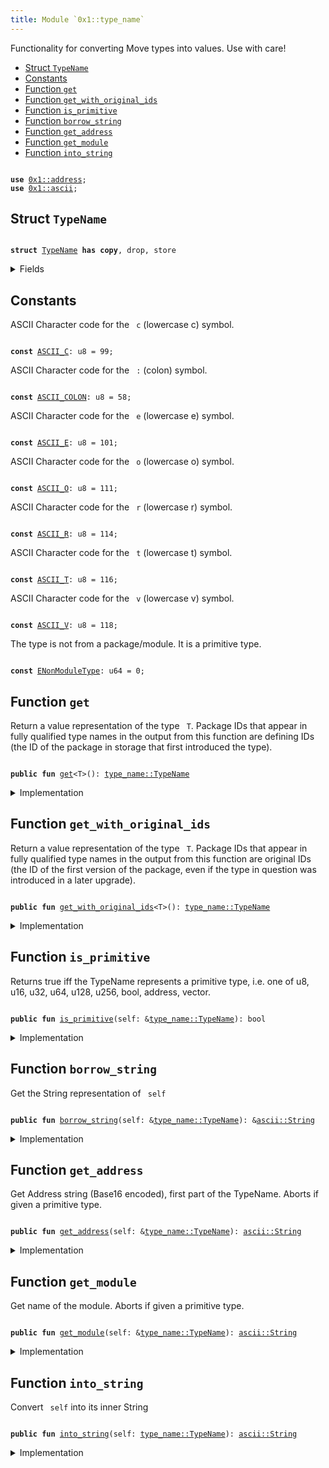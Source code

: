 ```yaml
---
title: Module `0x1::type_name`
---
```


Functionality for converting Move types into values. Use with care!


-  [Struct `TypeName`](#0x1_type_name_TypeName)
-  [Constants](#@Constants_0)
-  [Function `get`](#0x1_type_name_get)
-  [Function `get_with_original_ids`](#0x1_type_name_get_with_original_ids)
-  [Function `is_primitive`](#0x1_type_name_is_primitive)
-  [Function `borrow_string`](#0x1_type_name_borrow_string)
-  [Function `get_address`](#0x1_type_name_get_address)
-  [Function `get_module`](#0x1_type_name_get_module)
-  [Function `into_string`](#0x1_type_name_into_string)


<pre><code>
<b>use</b> <a href="../move-stdlib/address.md#0x1_address">0x1::address</a>;
<b>use</b> <a href="../move-stdlib/ascii.md#0x1_ascii">0x1::ascii</a>;
</code></pre>



<Link id="0x1_type_name_TypeName"></Link>

## Struct `TypeName`



<pre><code>
<b>struct</b> <a href="../move-stdlib/type_name.md#0x1_type_name_TypeName">TypeName</a> <b>has</b> <b>copy</b>, drop, store
</code></pre>



<details>
<summary>Fields</summary>


<dl>
<dt>
<code>
name: <a href="../move-stdlib/ascii.md#0x1_ascii_String">ascii::String</a></code>
</dt>
<dd>
 String representation of the type. All types are represented
 using their source syntax:
 "u8", "u64", "bool", "address", "vector", and so on for primitive types.
 Struct types are represented as fully qualified type names; e.g.
 <code>
00000000000000000000000000000001::string::String</code> or
 <code>
0000000000000000000000000000000a::module_name1::type_name1&lt;0000000000000000000000000000000a::module_name2::type_name2&lt;u64&gt;&gt;</code>
 Addresses are hex-encoded lowercase values of length ADDRESS_LENGTH (16, 20, or 32 depending on the Move platform)
</dd>
</dl>


</details>

<Link id="@Constants_0"></Link>

## Constants


<Link id="0x1_type_name_ASCII_C"></Link>

ASCII Character code for the <code>
c</code> (lowercase c) symbol.


<pre><code>
<b>const</b> <a href="../move-stdlib/type_name.md#0x1_type_name_ASCII_C">ASCII_C</a>: u8 = 99;
</code></pre>



<Link id="0x1_type_name_ASCII_COLON"></Link>

ASCII Character code for the <code>
:</code> (colon) symbol.


<pre><code>
<b>const</b> <a href="../move-stdlib/type_name.md#0x1_type_name_ASCII_COLON">ASCII_COLON</a>: u8 = 58;
</code></pre>



<Link id="0x1_type_name_ASCII_E"></Link>

ASCII Character code for the <code>
e</code> (lowercase e) symbol.


<pre><code>
<b>const</b> <a href="../move-stdlib/type_name.md#0x1_type_name_ASCII_E">ASCII_E</a>: u8 = 101;
</code></pre>



<Link id="0x1_type_name_ASCII_O"></Link>

ASCII Character code for the <code>
o</code> (lowercase o) symbol.


<pre><code>
<b>const</b> <a href="../move-stdlib/type_name.md#0x1_type_name_ASCII_O">ASCII_O</a>: u8 = 111;
</code></pre>



<Link id="0x1_type_name_ASCII_R"></Link>

ASCII Character code for the <code>
r</code> (lowercase r) symbol.


<pre><code>
<b>const</b> <a href="../move-stdlib/type_name.md#0x1_type_name_ASCII_R">ASCII_R</a>: u8 = 114;
</code></pre>



<Link id="0x1_type_name_ASCII_T"></Link>

ASCII Character code for the <code>
t</code> (lowercase t) symbol.


<pre><code>
<b>const</b> <a href="../move-stdlib/type_name.md#0x1_type_name_ASCII_T">ASCII_T</a>: u8 = 116;
</code></pre>



<Link id="0x1_type_name_ASCII_V"></Link>

ASCII Character code for the <code>
v</code> (lowercase v) symbol.


<pre><code>
<b>const</b> <a href="../move-stdlib/type_name.md#0x1_type_name_ASCII_V">ASCII_V</a>: u8 = 118;
</code></pre>



<Link id="0x1_type_name_ENonModuleType"></Link>

The type is not from a package/module. It is a primitive type.


<pre><code>
<b>const</b> <a href="../move-stdlib/type_name.md#0x1_type_name_ENonModuleType">ENonModuleType</a>: u64 = 0;
</code></pre>



<Link id="0x1_type_name_get"></Link>

## Function `get`

Return a value representation of the type <code>
T</code>.  Package IDs
that appear in fully qualified type names in the output from
this function are defining IDs (the ID of the package in
storage that first introduced the type).


<pre><code>
<b>public</b> <b>fun</b> <a href="../move-stdlib/type_name.md#0x1_type_name_get">get</a>&lt;T&gt;(): <a href="../move-stdlib/type_name.md#0x1_type_name_TypeName">type_name::TypeName</a>
</code></pre>



<details>
<summary>Implementation</summary>


<pre><code>
<b>public</b> <b>native</b> <b>fun</b> <a href="../move-stdlib/type_name.md#0x1_type_name_get">get</a>&lt;T&gt;(): <a href="../move-stdlib/type_name.md#0x1_type_name_TypeName">TypeName</a>;
</code></pre>



</details>

<Link id="0x1_type_name_get_with_original_ids"></Link>

## Function `get_with_original_ids`

Return a value representation of the type <code>
T</code>.  Package IDs
that appear in fully qualified type names in the output from
this function are original IDs (the ID of the first version of
the package, even if the type in question was introduced in a
later upgrade).


<pre><code>
<b>public</b> <b>fun</b> <a href="../move-stdlib/type_name.md#0x1_type_name_get_with_original_ids">get_with_original_ids</a>&lt;T&gt;(): <a href="../move-stdlib/type_name.md#0x1_type_name_TypeName">type_name::TypeName</a>
</code></pre>



<details>
<summary>Implementation</summary>


<pre><code>
<b>public</b> <b>native</b> <b>fun</b> <a href="../move-stdlib/type_name.md#0x1_type_name_get_with_original_ids">get_with_original_ids</a>&lt;T&gt;(): <a href="../move-stdlib/type_name.md#0x1_type_name_TypeName">TypeName</a>;
</code></pre>



</details>

<Link id="0x1_type_name_is_primitive"></Link>

## Function `is_primitive`

Returns true iff the TypeName represents a primitive type, i.e. one of
u8, u16, u32, u64, u128, u256, bool, address, vector.


<pre><code>
<b>public</b> <b>fun</b> <a href="../move-stdlib/type_name.md#0x1_type_name_is_primitive">is_primitive</a>(self: &<a href="../move-stdlib/type_name.md#0x1_type_name_TypeName">type_name::TypeName</a>): bool
</code></pre>



<details>
<summary>Implementation</summary>


<pre><code>
<b>public</b> <b>fun</b> <a href="../move-stdlib/type_name.md#0x1_type_name_is_primitive">is_primitive</a>(self: &<a href="../move-stdlib/type_name.md#0x1_type_name_TypeName">TypeName</a>): bool \{
    <b>let</b> bytes = self.name.as_bytes();
    bytes == &b"bool" ||
    bytes == &b"u8" ||
    bytes == &b"u16" ||
    bytes == &b"u32" ||
    bytes == &b"u64" ||
    bytes == &b"u128" ||
    bytes == &b"u256" ||
    bytes == &b"<b>address</b>" ||
    (bytes.length() &gt;= 6 &&
     bytes[0] == <a href="../move-stdlib/type_name.md#0x1_type_name_ASCII_V">ASCII_V</a> &&
     bytes[1] == <a href="../move-stdlib/type_name.md#0x1_type_name_ASCII_E">ASCII_E</a> &&
     bytes[2] == <a href="../move-stdlib/type_name.md#0x1_type_name_ASCII_C">ASCII_C</a> &&
     bytes[3] == <a href="../move-stdlib/type_name.md#0x1_type_name_ASCII_T">ASCII_T</a> &&
     bytes[4] == <a href="../move-stdlib/type_name.md#0x1_type_name_ASCII_O">ASCII_O</a> &&
     bytes[5] == <a href="../move-stdlib/type_name.md#0x1_type_name_ASCII_R">ASCII_R</a>)

}
</code></pre>



</details>

<Link id="0x1_type_name_borrow_string"></Link>

## Function `borrow_string`

Get the String representation of <code>
self</code>


<pre><code>
<b>public</b> <b>fun</b> <a href="../move-stdlib/type_name.md#0x1_type_name_borrow_string">borrow_string</a>(self: &<a href="../move-stdlib/type_name.md#0x1_type_name_TypeName">type_name::TypeName</a>): &<a href="../move-stdlib/ascii.md#0x1_ascii_String">ascii::String</a>
</code></pre>



<details>
<summary>Implementation</summary>


<pre><code>
<b>public</b> <b>fun</b> <a href="../move-stdlib/type_name.md#0x1_type_name_borrow_string">borrow_string</a>(self: &<a href="../move-stdlib/type_name.md#0x1_type_name_TypeName">TypeName</a>): &String \{
    &self.name
}
</code></pre>



</details>

<Link id="0x1_type_name_get_address"></Link>

## Function `get_address`

Get Address string (Base16 encoded), first part of the TypeName.
Aborts if given a primitive type.


<pre><code>
<b>public</b> <b>fun</b> <a href="../move-stdlib/type_name.md#0x1_type_name_get_address">get_address</a>(self: &<a href="../move-stdlib/type_name.md#0x1_type_name_TypeName">type_name::TypeName</a>): <a href="../move-stdlib/ascii.md#0x1_ascii_String">ascii::String</a>
</code></pre>



<details>
<summary>Implementation</summary>


<pre><code>
<b>public</b> <b>fun</b> <a href="../move-stdlib/type_name.md#0x1_type_name_get_address">get_address</a>(self: &<a href="../move-stdlib/type_name.md#0x1_type_name_TypeName">TypeName</a>): String \{
    <b>assert</b>!(!self.<a href="../move-stdlib/type_name.md#0x1_type_name_is_primitive">is_primitive</a>(), <a href="../move-stdlib/type_name.md#0x1_type_name_ENonModuleType">ENonModuleType</a>);

    // Base16 (<a href="../move-stdlib/string.md#0x1_string">string</a>) representation of an <b>address</b> <b>has</b> 2 symbols per byte.
    <b>let</b> len = <a href="../move-stdlib/address.md#0x1_address_length">address::length</a>() * 2;
    <b>let</b> str_bytes = self.name.as_bytes();
    <b>let</b> <b>mut</b> addr_bytes = <a href="../move-stdlib/vector.md#0x1_vector">vector</a>[];
    <b>let</b> <b>mut</b> i = 0;

    // Read `len` bytes from the type name and push them <b>to</b> addr_bytes.
    <b>while</b> (i &lt; len) \{
        addr_bytes.push_back(str_bytes[i]);
        i = i + 1;
    };

    <a href="../move-stdlib/ascii.md#0x1_ascii_string">ascii::string</a>(addr_bytes)
}
</code></pre>



</details>

<Link id="0x1_type_name_get_module"></Link>

## Function `get_module`

Get name of the module.
Aborts if given a primitive type.


<pre><code>
<b>public</b> <b>fun</b> <a href="../move-stdlib/type_name.md#0x1_type_name_get_module">get_module</a>(self: &<a href="../move-stdlib/type_name.md#0x1_type_name_TypeName">type_name::TypeName</a>): <a href="../move-stdlib/ascii.md#0x1_ascii_String">ascii::String</a>
</code></pre>



<details>
<summary>Implementation</summary>


<pre><code>
<b>public</b> <b>fun</b> <a href="../move-stdlib/type_name.md#0x1_type_name_get_module">get_module</a>(self: &<a href="../move-stdlib/type_name.md#0x1_type_name_TypeName">TypeName</a>): String \{
    <b>assert</b>!(!self.<a href="../move-stdlib/type_name.md#0x1_type_name_is_primitive">is_primitive</a>(), <a href="../move-stdlib/type_name.md#0x1_type_name_ENonModuleType">ENonModuleType</a>);

    // Starts after <b>address</b> and a double colon: `&lt;addr <b>as</b> HEX&gt;::`
    <b>let</b> <b>mut</b> i = <a href="../move-stdlib/address.md#0x1_address_length">address::length</a>() * 2 + 2;
    <b>let</b> str_bytes = self.name.as_bytes();
    <b>let</b> <b>mut</b> module_name = <a href="../move-stdlib/vector.md#0x1_vector">vector</a>[];

    <b>loop</b> \{
        <b>let</b> char = &str_bytes[i];
        <b>if</b> (char != &<a href="../move-stdlib/type_name.md#0x1_type_name_ASCII_COLON">ASCII_COLON</a>) \{
            module_name.push_back(*char);
            i = i + 1;
        } <b>else</b> \{
            <b>break</b>
        }
    };

    <a href="../move-stdlib/ascii.md#0x1_ascii_string">ascii::string</a>(module_name)
}
</code></pre>



</details>

<Link id="0x1_type_name_into_string"></Link>

## Function `into_string`

Convert <code>
self</code> into its inner String


<pre><code>
<b>public</b> <b>fun</b> <a href="../move-stdlib/type_name.md#0x1_type_name_into_string">into_string</a>(self: <a href="../move-stdlib/type_name.md#0x1_type_name_TypeName">type_name::TypeName</a>): <a href="../move-stdlib/ascii.md#0x1_ascii_String">ascii::String</a>
</code></pre>



<details>
<summary>Implementation</summary>


<pre><code>
<b>public</b> <b>fun</b> <a href="../move-stdlib/type_name.md#0x1_type_name_into_string">into_string</a>(self: <a href="../move-stdlib/type_name.md#0x1_type_name_TypeName">TypeName</a>): String \{
    self.name
}
</code></pre>



</details>
